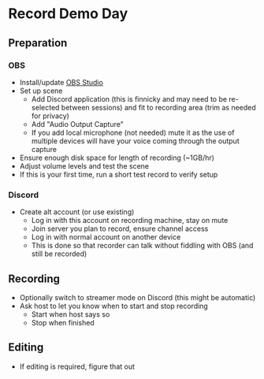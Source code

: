 # Record Demo Day

## Preparation

### OBS

- Install/update [OBS Studio](https://obsproject.com/)
- Set up scene
  - Add Discord application (this is finnicky and may need to be re-selected between sessions) and fit to recording area (trim as needed for privacy)
  - Add "Audio Output Capture"
  - If you add local microphone (not needed) mute it as the use of multiple devices will have your voice coming through the output capture
- Ensure enough disk space for length of recording (~1GB/hr)
- Adjust volume levels and test the scene
- If this is your first time, run a short test record to verify setup

### Discord

- Create alt account (or use existing)
  - Log in with this account on recording machine, stay on mute
  - Join server you plan to record, ensure channel access
  - Log in with normal account on another device
  - This is done so that recorder can talk without fiddling with OBS (and still be recorded)

## Recording

- Optionally switch to streamer mode on Discord (this might be automatic)
- Ask host to let you know when to start and stop recording
  - Start when host says so
  - Stop when finished

## Editing

- If editing is required, figure that out
